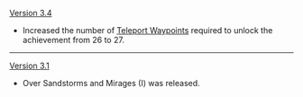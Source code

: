 {{Change History/Header}}
[[Version 3.4]]
* Increased the number of [[Teleport Waypoint]]s required to unlock the achievement from 26 to 27.
----
[[Version 3.1]]
* Over Sandstorms and Mirages (I) was released.